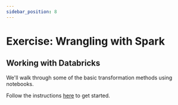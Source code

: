 ```yaml
---
sidebar_position: 8
---
```

# Exercise: Wrangling with Spark



## Working with Databricks
We'll walk through some of the basic transformation methods using notebooks.

Follow the instructions [here](https://github.com/data-derp/small-exercises/blob/master/databricks-spark-certification/README.md) to get started.
